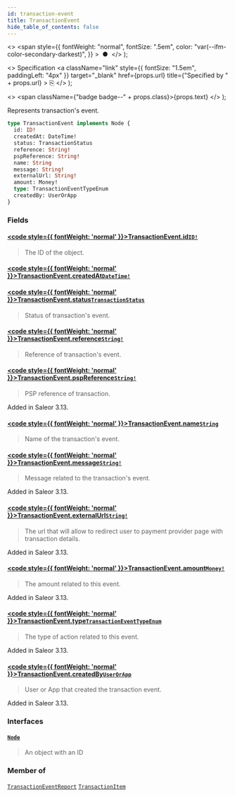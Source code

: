 ```yaml
---
id: transaction-event
title: TransactionEvent
hide_table_of_contents: false
---
```


  <>
    <span
      style={{
        fontWeight: "normal",
        fontSize: ".5em",
        color: "var(--ifm-color-secondary-darkest)",
      }}
    >
      &nbsp;●&nbsp;
    </span>
  </>
);

  <>
    Specification
    <a
      className="link"
      style={{ fontSize: "1.5em", paddingLeft: "4px" }}
      target="\_blank"
      href={props.url}
      title={"Specified by " + props.url}
    >
      ⎘
    </a>
  </>
);

  <>
    <span className={"badge badge--" + props.class}>{props.text}</span>
  </>
);

Represents transaction's event.

```graphql
type TransactionEvent implements Node {
  id: ID!
  createdAt: DateTime!
  status: TransactionStatus
  reference: String!
  pspReference: String!
  name: String
  message: String!
  externalUrl: String!
  amount: Money!
  type: TransactionEventTypeEnum
  createdBy: UserOrApp
}
```

### Fields

#### [<code style={{ fontWeight: 'normal' }}>TransactionEvent.<b>id</b></code>](#)<Bullet />[`ID!`](../../api-reference/scalars/id) <Badge class="secondary" text="non-null"/> <Badge class="secondary" text="scalar"/>

> The ID of the object.

#### [<code style={{ fontWeight: 'normal' }}>TransactionEvent.<b>createdAt</b></code>](#)<Bullet />[`DateTime!`](../../api-reference/scalars/date-time) <Badge class="secondary" text="non-null"/> <Badge class="secondary" text="scalar"/>

>

#### [<code style={{ fontWeight: 'normal' }}>TransactionEvent.<b>status</b></code>](#)<Bullet />[`TransactionStatus`](../../api-reference/enums/transaction-status) <Badge class="secondary" text="enum"/>

> Status of transaction's event.

#### [<code style={{ fontWeight: 'normal' }}>TransactionEvent.<b>reference</b></code>](#)<Bullet />[`String!`](../../api-reference/scalars/string) <Badge class="secondary" text="non-null"/> <Badge class="secondary" text="scalar"/>

> Reference of transaction's event.

#### [<code style={{ fontWeight: 'normal' }}>TransactionEvent.<b>pspReference</b></code>](#)<Bullet />[`String!`](../../api-reference/scalars/string) <Badge class="secondary" text="non-null"/> <Badge class="secondary" text="scalar"/>

> PSP reference of transaction.

Added in Saleor 3.13.

>

#### [<code style={{ fontWeight: 'normal' }}>TransactionEvent.<b>name</b></code>](#)<Bullet />[`String`](../../api-reference/scalars/string) <Badge class="secondary" text="scalar"/>

> Name of the transaction's event.

#### [<code style={{ fontWeight: 'normal' }}>TransactionEvent.<b>message</b></code>](#)<Bullet />[`String!`](../../api-reference/scalars/string) <Badge class="secondary" text="non-null"/> <Badge class="secondary" text="scalar"/>

> Message related to the transaction's event.

Added in Saleor 3.13.

>

#### [<code style={{ fontWeight: 'normal' }}>TransactionEvent.<b>externalUrl</b></code>](#)<Bullet />[`String!`](../../api-reference/scalars/string) <Badge class="secondary" text="non-null"/> <Badge class="secondary" text="scalar"/>

> The url that will allow to redirect user to payment provider page with transaction details.

Added in Saleor 3.13.

>

#### [<code style={{ fontWeight: 'normal' }}>TransactionEvent.<b>amount</b></code>](#)<Bullet />[`Money!`](../../api-reference/objects/money) <Badge class="secondary" text="non-null"/> <Badge class="secondary" text="object"/>

> The amount related to this event.

Added in Saleor 3.13.

>

#### [<code style={{ fontWeight: 'normal' }}>TransactionEvent.<b>type</b></code>](#)<Bullet />[`TransactionEventTypeEnum`](../../api-reference/enums/transaction-event-type-enum) <Badge class="secondary" text="enum"/>

> The type of action related to this event.

Added in Saleor 3.13.

>

#### [<code style={{ fontWeight: 'normal' }}>TransactionEvent.<b>createdBy</b></code>](#)<Bullet />[`UserOrApp`](../../api-reference/unions/user-or-app) <Badge class="secondary" text="union"/>

> User or App that created the transaction event.

Added in Saleor 3.13.

>

### Interfaces

#### [`Node`](../../api-reference/interfaces/node) <Badge class="secondary" text="interface"/>

> An object with an ID

### Member of

[`TransactionEventReport`](../../api-reference/objects/transaction-event-report) <Badge class="secondary" text="object"/><Bullet />[`TransactionItem`](../../api-reference/objects/transaction-item) <Badge class="secondary" text="object"/>
